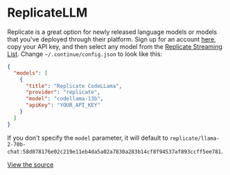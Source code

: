 
# ReplicateLLM

Replicate is a great option for newly released language models or models that you've deployed through their platform. Sign up for an account [here](https://replicate.ai/), copy your API key, and then select any model from the [Replicate Streaming List](https://replicate.com/collections/streaming-language-models). Change `~/.continue/config.json` to look like this:

```json title="config.json (Deprecated)"
{
  "models": [
    {
      "title": "Replicate CodeLLama",
      "provider": "replicate",
      "model": "codellama-13b",
      "apiKey": "YOUR_API_KEY"
    }
  ]
}
```

If you don't specify the `model` parameter, it will default to `replicate/llama-2-70b-chat:58d078176e02c219e11eb4da5a02a7830a283b14cf8f94537af893ccff5ee781`.

[View the source](https://github.com/continuedev/continue/blob/main/core/llm/llms/Replicate.ts)
